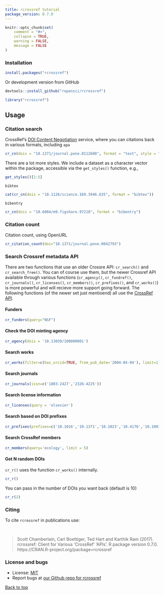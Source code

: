 ```yaml
---
title: rcrossref tutorial
package_version: 0.7.0
---
```


```r
knitr::opts_chunk$set(
	comment = "#>",
	collapse = TRUE,
	warning = FALSE,
	message = FALSE
)
```



### Installation

```r
install.packages("rcrossref")
```

Or development version from GitHub

```r
devtools::install_github("ropensci/rcrossref")
```

```r
library("rcrossref")
```


## Usage

### Citation search

CrossRef's [DOI Content Negotiation](http://www.crosscite.org/cn/) service, where you can citations back in various formats, including `apa`

```r
cr_cn(dois = "10.1371/journal.pone.0112608", format = "text", style = "apa")
```

There are a lot more styles. We include a dataset as a character vector within the package, accessible via the `get_styles()` function, e.g.,

```r
get_styles()[1:5]
```

`bibtex`

```r
cat(cr_cn(dois = "10.1126/science.169.3946.635", format = "bibtex"))
```

`bibentry`

```r
cr_cn(dois = "10.6084/m9.figshare.97218", format = "bibentry")
```

### Citation count

Citation count, using OpenURL

```r
cr_citation_count(doi="10.1371/journal.pone.0042793")
```

### Search Crossref metadata API

There are two functions that use an older Crossre API: `cr_search()` and `cr_search_free()`. You can of course use them, but the newer Crossref API available through various functions (`cr_agency()`, `cr_fundref()`, `cr_journals()`, `cr_licenses()`, `cr_members()`, `cr_prefixes()`, and `cr_works()`) is more powerful and will recieve more support going forward. The following functions (of the newer set just mentioend) all use the [CrossRef API](https://github.com/CrossRef/rest-api-doc/blob/master/rest_api.md).

#### Funders

```r
cr_funders(query="NSF")
```

#### Check the DOI minting agency

```r
cr_agency(dois = '10.13039/100000001')
```

#### Search works

```r
cr_works(filter=c(has_orcid=TRUE, from_pub_date='2004-04-04'), limit=1)
```

#### Search journals

```r
cr_journals(issn=c('1803-2427','2326-4225'))
```

#### Search license information

```r
cr_licenses(query = 'elsevier')
```

#### Search based on DOI prefixes

```r
cr_prefixes(prefixes=c('10.1016','10.1371','10.1023','10.4176','10.1093'))
```

#### Search CrossRef members

```r
cr_members(query='ecology', limit = 5)
```

#### Get N random DOIs

`cr_r()` uses the function `cr_works()` internally.

```r
cr_r()
```

You can pass in the number of DOIs you want back (default is 10)

```r
cr_r(2)
```

### Citing

To cite `rcrossref` in publications use:

<br>

> Scott Chamberlain, Carl Boettiger, Ted Hart and Karthik Ram (2017).
  rcrossref: Client for Various 'CrossRef' 'APIs'. R package version
  0.7.0. https://CRAN.R-project.org/package=rcrossref


### License and bugs

* License: [MIT](http://opensource.org/licenses/MIT)
* Report bugs at [our Github repo for rcrossref](https://github.com/ropensci/rcrossref/issues?state=open)

[Back to top](#top)
